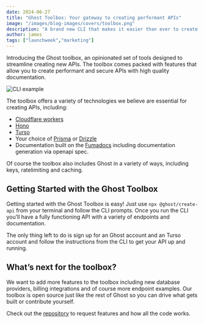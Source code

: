 ```yaml
---
date: 2024-06-27
title: "Ghost Toolbox: Your gateway to creating performant APIs"
image: "/images/blog-images/covers/toolbox.png"
description: "A brand new CLI that makes it easier than ever to create APIs"
author: james
tags: ["launchweek","marketing"]
---
```


Introducing the Ghost toolbox, an opinionated set of tools designed to streamline creating new APIs. The toolbox comes packed with features that allow you to create performant and secure APIs with high quality documentation.

![CLI example](/images/blog-images/toolbox/cli-example.gif)

The toolbox offers a variety of technologies we believe are essential for creating APIs, including:

- [Cloudflare workers](https://cloudflare.com)
- [Hono](https://hono.dev)
- [Turso](https://turso.tech)
- Your choice of [Prisma](https://prisma.io) or [Drizzle](https://orm.drizzle.team/)
- Documentation built on the [Fumadocs](https://fumadocs.vercel.app/) including documentation generation via openapi spec.

Of course the toolbox also includes Ghost in a variety of ways, including keys, ratelimiting and caching.

## Getting Started with the Ghost Toolbox

Getting started with the Ghost Toolbox is easy! Just use `npx @ghost/create-api` from your terminal and follow the CLI prompts. Once you run the CLI you’ll have a fully functioning API with a variety of endpoints and documentation.

The only thing left to do is sign up for an Ghost account and an Turso account and follow the instructions from the CLI to get your API up and running.

## What’s next for the toolbox?

We want to add more features to the toolbox including new database providers, billing integrations and of course more endpoint examples. Our toolbox is open source just like the rest of Ghost so you can drive what gets built or contribute yourself.

Check out the [repository](https://github.com/getghost/toolbox) to request features and how all the code works.
